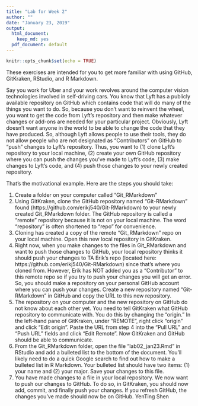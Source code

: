 ---
title: "Lab for Week 2"
author: ""
date: "January 23, 2019"
output:
  html_document:
    keep_md: yes
  pdf_document: default
---

```{r setup, include=FALSE}
knitr::opts_chunk$set(echo = TRUE)
```

These exercises are intended for you to get more familiar with using GitHub, GitKraken, RStudio, and R Markdown. 

Say you work for Uber and your work revolves around the computer vision technologies involved in self-driving cars. You know that Lyft has a publicly available repository on GitHub which contains code that will do many of the things you want to do. So, because you don't want to reinvent the wheel, you want to get the code from Lyft's repository and then make whatever changes or add-ons are needed for your particular project. Obviously, Lyft doesn't want anyone in the world to be able to change the code that they have produced. So, although Lyft allows people to use their tools, they do not allow people who are not designated as "Contributors" on GitHub to "push" changes to Lyft's repository. Thus, you want to (1) clone Lyft's repository to your local machine, (2) create your own GitHub repository where you can push the changes you've made to Lyft's code, (3) make changes to Lyft's code, and (4) push those changes to your newly created repository. 

That's the motivational example. Here are the steps you should take:

1. Create a folder on your computer called "Git_RMarkdown"
2. Using GitKraken, clone the GitHub repository named "Git-RMarkdown" found (https://github.com/erikj540/Git-RMarkdown) to your newly created Git_RMarkdown folder. The GitHub repository is called a "remote" repository because it is not on your local machine. The word "repository" is often shortened to "repo" for convenience.
3. Cloning has created a copy of the remote "Git_RMarkdown" repo on your local machine. Open this new local repository in GitKraken.
4. Right now, when you make changes to the files in Git_RMarkdown and want to push those changes to GitHub, your local repository thinks it should push your changes to TA Erik's repo (located here: https://github.com/erikj540/Git-RMarkdown) since that's where you cloned from. However, Erik has NOT added you as a "Contributor" to this remote repo so if you try to push your changes you will get an error. So, you should make a repository on your personal GitHub account where you can push your changes. Create a new repository named "Git-RMarkdown" in GitHub and copy the URL to this new repository.
5. The repository on your computer and the new repository on GitHub do not know about each other yet. You need to tell GitKraken what GitHub repository to communicate with. You do this by changing the "origin." In the left-hand pane of GitKraken, under "REMOTE", right click "origin" and click "Edit origin". Paste the URL from step 4 into the "Pull URL" and "Push URL" fields and click "Edit Remote". Now GitKraken and GitHub should be able to communicate.
6. From the Git_RMarkdown folder, open the file "lab02_jan23.Rmd" in RStudio and add a bulleted list to the bottom of the document. You'll likely need to do a quick Google search to find out how to make a bulleted list in R Markdown. Your bulleted list should have two items: (1) your name and (2) your major. Save your changes to this file.
7. You have made changes to a file in your local repository. We now want to push our changes to GitHub. To do so, in GitKraken, you should now add, commit, and finally push your changes. If you refresh GitHub, the changes you've made should now be on GitHub.
YenTing Shen
